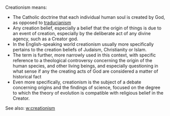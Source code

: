 Creationism means:

* The Catholic doctrine that each individual human soul is created by God, as opposed to [[traducianism]]
* Any creation belief, especially a belief that the origin of things is due to an event of creation, especially by the deliberate act of any divine agency, such as a Creator god.
* In the English-speaking world creationism usually more specifically pertains to the creation beliefs of Judaism, Christianity or Islam.
* The term is further, more narrowly used in this context, with specific reference to a theological controversy concerning the origin of the human species, and other living beings, and especially questioning in what sense if any the creating acts of God are considered a matter of historical fact
* Even more specifically, creationism is the subject of a debate concerning origins and the findings of science, focused on the degree to which the theory of evolution is compatible with religious belief in the Creator.

See also: [[w:creationism]]